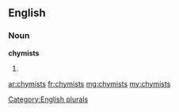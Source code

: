 ==English==

===Noun===
'''chymists'''

# {{plural of|chymist}}

[[Category:English plurals]]

[[ar:chymists]]
[[fr:chymists]]
[[mg:chymists]]
[[my:chymists]]